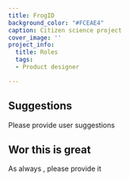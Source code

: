 ```yaml
---
title: FrogID
background_color: "#FCEAE4"
caption: Citizen science project
cover_image: ''
project_info:
  title: Roles
  tags:
  - Product designer

---
```

## Suggestions

Please provide user suggestions

## Wor this is great

As always , please provide it